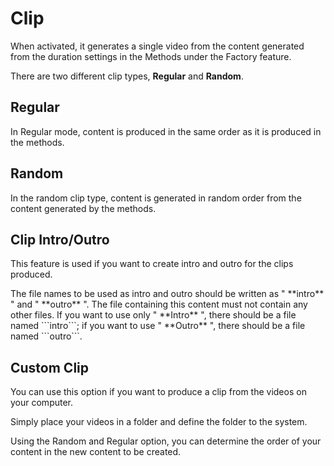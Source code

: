
# Clip


When activated, it generates a single video from the content generated from the duration settings in the Methods under the Factory feature.


There are two different clip types, **Regular** and **Random**.



## Regular

In Regular mode, content is produced in the same order as it is produced in the methods.


## Random

In the random clip type, content is generated in random order from the content generated by the methods.



## Clip Intro/Outro

This feature is used if you want to create intro and outro for the clips produced.

 
<Callout type="warning" emoji="⚠️">
  The file names to be used as intro and outro should be written as " **intro** " and " **outro** ". 
</Callout>
<Callout type="warning" emoji="⚠️">
  The file containing this content must not contain any other files.
</Callout>
<Callout type="warning" emoji="⚠️">
  If you want to use only " **Intro** ", there should be a file named ```intro```; if you want to use " **Outro** ", there should be a file named ```outro```.
</Callout>


## Custom Clip

You can use this option if you want to produce a clip from the videos on your computer.

Simply place your videos in a folder and define the folder to the system.

Using the Random and Regular option, you can determine the order of your content in the new content to be created.
